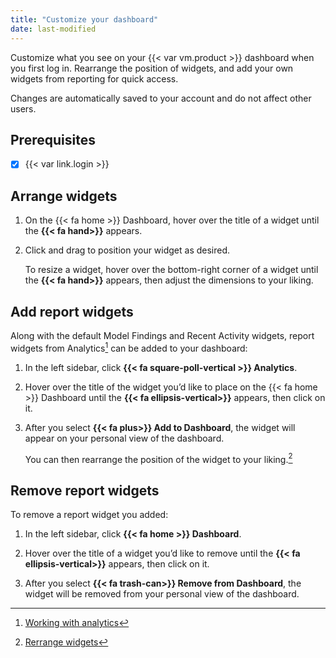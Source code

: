 ```yaml
---
title: "Customize your dashboard"
date: last-modified
---
```


Customize what you see on your {{< var vm.product >}} dashboard when you first log in.  Rearrange the position of widgets, and add your own widgets from reporting for quick access.

:::{.callout}
Changes are automatically saved to your account and do not affect other users.
:::

::: {.attn}

## Prerequisites

- [x] {{< var link.login >}}

:::

## Arrange widgets

1. On the {{< fa home >}} Dashboard, hover over the title of a widget until the **{{< fa hand>}}** appears. 

2. Click and drag to position your widget as desired.

    To resize a widget, hover over the bottom-right corner of a widget until the **{{< fa hand>}}** appears, then adjust the dimensions to your liking. 

## Add report widgets

Along with the default Model Findings and Recent Activity widgets, report widgets from Analytics[^1] can be added to your dashboard:

1. In the left sidebar, click **{{< fa square-poll-vertical >}} Analytics**.

2. Hover over the title of the widget you'd like to place on the {{< fa home >}} Dashboard until the **{{< fa ellipsis-vertical>}}** appears, then click on it.

3. After you select **{{< fa plus>}} Add to Dashboard**, the widget will appear on your personal view of the dashboard.

    You can then rearrange the position of the widget to your liking.[^2] 

## Remove report widgets

To remove a report widget you added: 

1. In the left sidebar, click **{{< fa home >}} Dashboard**.

2. Hover over the title of a widget you'd like to remove until the **{{< fa ellipsis-vertical>}}**  appears, then click on it. 

3. After you select **{{< fa trash-can>}} Remove from Dashboard**, the widget will be removed from your personal view of the dashboard.


<!-- FOOTNOTES -->

[^1]: [Working with analytics](/guide/model-validation/working-with-analytics.qmd)

[^2]: [Rerrange widgets](#rearrange-widgets)



